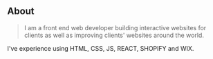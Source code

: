 ## About

> I am a front end web developer building interactive websites for clients as well as improving clients' websites around the world.

I've experience using HTML, CSS, JS, REACT, SHOPIFY and WIX.
